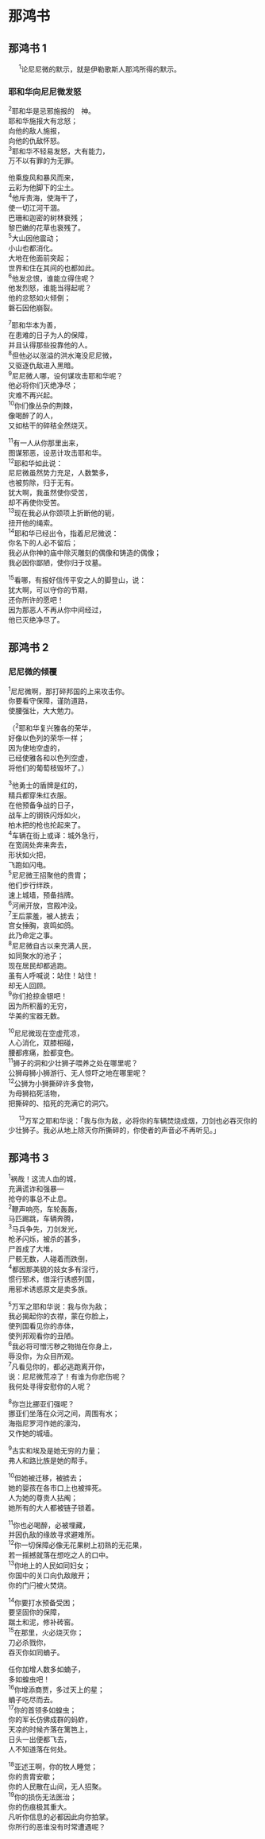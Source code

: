 
# 那鸿书

## 那鸿书 1

　 <sup>1</sup>论<Pn>尼尼微</Pn>的默示，就是<Pn>伊勒歌斯</Pn>人<Pn>那鸿</Pn>所得的默示。<br/>
### 耶和华向尼尼微发怒
<sup>2</sup>耶和华是忌邪施报的　神。<br/>
耶和华施报大有忿怒；<br/>
向他的敌人施报，<br/>
向他的仇敌怀怒。<br/>
<sup>3</sup>耶和华不轻易发怒，大有能力，<br/>
万不以<Add>有罪的</Add>为无罪。<br/>


他乘旋风和暴风而来，<br/>
云彩为他脚下的尘土。<br/>
<sup>4</sup>他斥责海，使海干了，<br/>
使一切江河干涸。<br/>
<Pn>巴珊</Pn>和<Pn>迦密</Pn><Add>的树林</Add>衰残；<br/>
<Pn>黎巴嫩</Pn>的花草也衰残了。<br/>
<sup>5</sup>大山因他震动；<br/>
小山也都消化。<br/>
大地在他面前突起；<br/>
世界和住在其间的也都如此。<br/>
<sup>6</sup>他发忿恨，谁能立得住呢？<br/>
他发烈怒，谁能当得起呢？<br/>
他的忿怒如火倾倒；<br/>
磐石因他崩裂。<br/>


<sup>7</sup>耶和华本为善，<br/>
在患难的日子为人的保障，<br/>
并且认得那些投靠他的人。<br/>
<sup>8</sup>但他必以涨溢的洪水淹没<Pn>尼尼微</Pn>，<br/>
又驱逐仇敌进入黑暗。<br/>
<sup>9</sup><Pn>尼尼微</Pn>人哪，设何谋攻击耶和华呢？<br/>
他必<Add>将你们</Add>灭绝净尽；<br/>
灾难不再兴起。<br/>
<sup>10</sup>你们像丛杂的荆棘，<br/>
像喝醉了的人，<br/>
又如枯干的碎秸全然烧灭。<br/>


<sup>11</sup>有一人从你那里出来，<br/>
图谋邪恶，设恶计攻击耶和华。<br/>
<sup>12</sup>耶和华如此说：<br/>
<Pn>尼尼微</Pn>虽然势力充足，人数繁多，<br/>
也被剪除，归于无有。<br/>
<Pn>犹大</Pn>啊，我虽然使你受苦，<br/>
却不再使你受苦。<br/>
<sup>13</sup>现在我必从你<Add>颈项</Add>上折断他的轭，<br/>
扭开他的绳索。<br/>
<sup>14</sup>耶和华已经出令，指着<Pn>尼尼微</Pn>说：<br/>
你名下的人必不留后；<br/>
我必从你神的庙中除灭雕刻的偶像和铸造的偶像；<br/>
我必因你鄙陋，使你归于坟墓。<br/>


<sup>15</sup>看哪，有报好信传平安之人的脚登山，<Add>说</Add>：<br/>
<Pn>犹大</Pn>啊，可以守你的节期，<br/>
还你所许的愿吧！<br/>
因为那恶人不再从你中间经过，<br/>
他已灭绝净尽了。<br/>
## 那鸿书 2
### 尼尼微的倾覆
<sup>1</sup><Pn>尼尼微</Pn>啊，那打碎<Add>邦国</Add>的上来攻击你。<br/>
你要看守保障，谨防道路，<br/>
使腰强壮，大大勉力。<br/>


（<sup>2</sup>耶和华复兴<Pn>雅各</Pn>的荣华，<br/>
好像<Pn>以色列</Pn>的荣华一样；<br/>
因为使地空虚的，<br/>
已经使<Pn>雅各</Pn>和<Pn>以色列</Pn>空虚，<br/>
将他们的葡萄枝毁坏了。）<br/>


<sup>3</sup>他勇士的盾牌是红的，<br/>
精兵都穿朱红<Add>衣服</Add>。<br/>
在他预备<Add>争战</Add>的日子，<br/>
战车上的钢铁闪烁如火，<br/>
柏木把的<Add>枪</Add>也抡起来了。<br/>
<sup>4</sup>车辆在街上<Nt>或译：城外</Nt>急行，<br/>
在宽阔处奔来奔去，<br/>
形状如火把，<br/>
飞跑如闪电。<br/>
<sup>5</sup><Pn>尼尼微</Pn>王招聚他的贵胄；<br/>
他们步行绊跌，<br/>
速上城墙，预备挡牌。<br/>
<sup>6</sup>河闸开放，宫殿冲没。<br/>
<sup>7</sup>王后蒙羞，被人掳去；<br/>
宫女捶胸，哀鸣如鸽。<br/>
此乃命定之事。<br/>
<sup>8</sup><Pn>尼尼微</Pn>自古以来<Add>充满人民</Add>，<br/>
如同聚水的池子；<br/>
现在居民却都逃跑。<br/>
<Add>虽有人呼喊说</Add>：站住！站住！<br/>
却无人回顾。<br/>
<sup>9</sup>你们抢掠金银吧！<br/>
因为所积蓄的无穷，<br/>
华美的宝器无数。<br/>


<sup>10</sup><Pn>尼尼微</Pn>现在空虚荒凉，<br/>
人心消化，双膝相碰，<br/>
腰都疼痛，脸都变色。<br/>
<sup>11</sup>狮子的洞和少壮狮子喂养之处在哪里呢？<br/>
公狮母狮小狮游行、无人惊吓之地在哪里呢？<br/>
<sup>12</sup>公狮为小狮撕碎许多食物，<br/>
为母狮掐死活物，<br/>
把撕碎的、掐死的充满它的洞穴。<br/>

　 <sup>13</sup>万军之耶和华说：「我与你为敌，必将你的车辆焚烧成烟，刀剑也必吞灭你的少壮狮子。我必从地上除灭你所撕碎的，你使者的声音必不再听见。」<br/>
## 那鸿书 3
<sup>1</sup>祸哉！这流人血的城，<br/>
充满谎诈和强暴—<br/>
抢夺的事总不止息。<br/>
<sup>2</sup>鞭声响亮，车轮轰轰，<br/>
马匹踢跳，车辆奔腾，<br/>
<sup>3</sup>马兵争先，刀剑发光，<br/>
枪矛闪烁，被杀的甚多，<br/>
尸首成了大堆，<br/>
尸骸无数，人碰着而跌倒，<br/>
<sup>4</sup>都因那美貌的妓女多有淫行，<br/>
惯行邪术，借淫行诱惑列国，<br/>
用邪术诱惑<Nt>原文是卖</Nt>多族。<br/>


<sup>5</sup>万军之耶和华说：我与你为敌；<br/>
我必揭起你的衣襟，蒙在你脸上，<br/>
使列国看见你的赤体，<br/>
使列邦观看你的丑陋。<br/>
<sup>6</sup>我必将可憎污秽之物抛在你身上，<br/>
辱没你，为众目所观。<br/>
<sup>7</sup>凡看见你的，都必逃跑离开你，<br/>
说：<Pn>尼尼微</Pn>荒凉了！有谁为你悲伤呢？<br/>
我何处寻得安慰你的人呢？<br/>


<sup>8</sup>你岂比<Pn>挪亚们</Pn>强呢？<br/>
<Pn>挪亚们</Pn>坐落在众河之间，周围有水；<br/>
海<Nt>指尼罗河</Nt>作她的濠沟，<br/>
又作她的城墙。<br/>


<sup>9</sup><Pn>古实</Pn>和<Pn>埃及</Pn>是她无穷的力量；<br/>
<Pn>弗</Pn>人和<Pn>路比</Pn>族是她的帮手。<br/>


<sup>10</sup>但她被迁移，被掳去；<br/>
她的婴孩在各市口上也被摔死。<br/>
人为她的尊贵人拈阄；<br/>
她所有的大人都被链子锁着。<br/>


<sup>11</sup>你也必喝醉，必被埋藏，<br/>
并因仇敌的缘故寻求避难所。<br/>
<sup>12</sup>你一切保障必像无花果树上初熟的无花果，<br/>
若一摇撼就落在想吃之人的口中。<br/>
<sup>13</sup>你地上的人民如同妇女；<br/>
你国中的关口向仇敌敞开；<br/>
你的门闩被火焚烧。<br/>


<sup>14</sup>你要打水预备受困；<br/>
要坚固你的保障，<br/>
踹土和泥，修补砖窑。<br/>
<sup>15</sup>在那里，火必烧灭你；<br/>
刀必杀戮你，<br/>
吞灭你如同蝻子。<br/>


任你加增人数多如蝻子，<br/>
多如蝗虫吧！<br/>
<sup>16</sup>你增添商贾，多过天上的星；<br/>
蝻子吃尽而去。<br/>
<sup>17</sup>你的首领多如蝗虫；<br/>
你的军长仿佛成群的蚂蚱，<br/>
天凉的时候齐落在篱笆上，<br/>
日头一出便都飞去，<br/>
人不知道落在何处。<br/>


<sup>18</sup><Pn>亚述</Pn>王啊，你的牧人睡觉；<br/>
你的贵胄安歇；<br/>
你的人民散在山间，无人招聚。<br/>
<sup>19</sup>你的损伤无法医治；<br/>
你的伤痕极其重大。<br/>
凡听你信息的必都因此向你拍掌。<br/>
你所行的恶谁没有时常遭遇呢？<br/>
